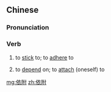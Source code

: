 ==Chinese==
{{zh-forms}}

===Pronunciation===
{{zh-pron
|m=yīfù
|c=ji1 fu6
|mn=i-hù
|cat=v
}}

===Verb===
{{zh-verb}}

# to [[stick]] to; to [[adhere]] to
# {{lb|zh|figurative}} to [[depend]] on; to [[attach]] (oneself) to

[[mg:依附]]
[[zh:依附]]